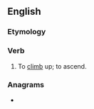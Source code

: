 ==English==

===Etymology===
{{prefix|en|up|climb}}

===Verb===
{{en-verb|upclimbs|upclimbed|p2=upclomb}}

# {{lb|en|archaic}} To [[climb]] up; to ascend.
#: {{rfquotek|en|Edmund Spenser}}

===Anagrams===
* {{anagrams|en|a=bcilmpu|climb up|plumbic}}